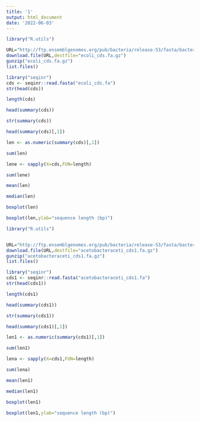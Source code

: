 ```yaml
---
title: '1'
output: html_document
date: '2022-06-03'
---
```


```r
library("R.utils")

URL="http://ftp.ensemblgenomes.org/pub/bacteria/release-53/fasta/bacteria_0_collection/escherichia_coli_str_k_12_substr_mg1655_gca_000005845/cds/Escherichia_coli_str_k_12_substr_mg1655_gca_000005845.ASM584v2.cds.all.fa.gz"
download.file(URL,destfile="ecoli_cds.fa.gz")
gunzip("ecoli_cds.fa.gz")
list.files()

library("seqinr")
cds <- seqinr::read.fasta("ecoli_cds.fa")
str(head(cds))

length(cds)

head(summary(cds))

str(summary(cds))

head(summary(cds)[,1])

len <- as.numeric(summary(cds)[,1])

sum(len)

lene <- sapply(X=cds,FUN=length)

sum(lene) 

mean(len)

median(len)

boxplot(len)

boxplot(len,ylab="sequence length (bp)")
```


```r
library("R.utils")


URL="http://ftp.ensemblgenomes.org/pub/bacteria/release-53/fasta/bacteria_80_collection/acetobacter_aceti_gca_002005445/cds/Acetobacter_aceti_gca_002005445.ASM200544v1.cds.all.fa.gz"
download.file(URL,destfile="acetobacteraceti_cds1.fa.gz")
gunzip("acetobacteraceti_cds1.fa.gz")
list.files()

library("seqinr")
cds1 <- seqinr::read.fasta("acetobacteraceti_cds1.fa")
str(head(cds1))

length(cds1)

head(summary(cds1))

str(summary(cds1))

head(summary(cds1)[,1])

len1 <- as.numeric(summary(cds1)[,1])

sum(len1)

lena <- sapply(X=cds1,FUN=length)

sum(lena) 

mean(len1)

median(len1)

boxplot(len1)

boxplot(len1,ylab="sequence length (bp)")
```

